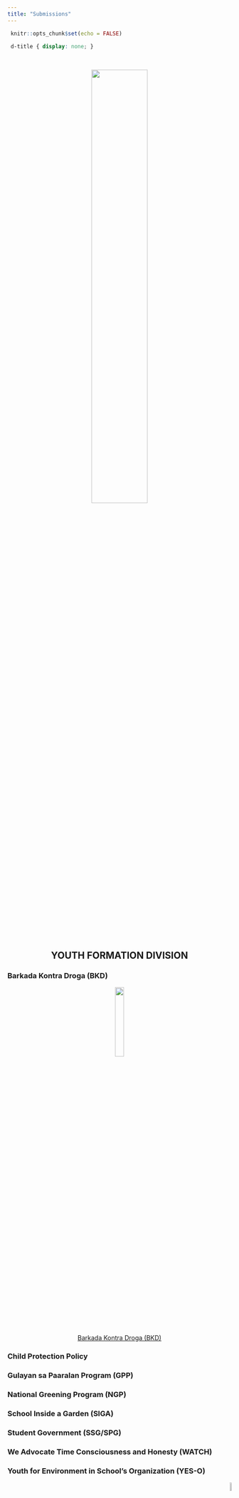 ```yaml
---
title: "Submissions"
---
```


```r
 knitr::opts_chunk$set(echo = FALSE) 
``` 

```css
 d-title { display: none; } 
```

<body>

&nbsp;
&nbsp;
&nbsp;

<center>
[![](yfd_logo.png){width=50%}](https://www.facebook.com/youthformationdavaodelsur/)


## **YOUTH FORMATION DIVISION**

</center>

### **Barkada Kontra Droga (BKD)**

  <center>
   <fig>
   [![](bkd.jpg){width=20%}](https://forms.gle/czNsNeUuGi2uVEN1A) <br>
   [Barkada Kontra Droga (BKD)](https://forms.gle/czNsNeUuGi2uVEN1A)
   </fig>
   </center>

### **Child Protection Policy**

### **Gulayan sa Paaralan Program (GPP)**

### **National Greening Program (NGP)**

### **School Inside a Garden (SIGA)**

### **Student Government (SSG/SPG)**

### **We Advocate Time Consciousness and Honesty (WATCH)**

### **Youth for Environment in School's Organization (YES-O)**

<p align="right">
<a href="#top">![](backtotop.png){width=7%}</a>
</p>


</body>
